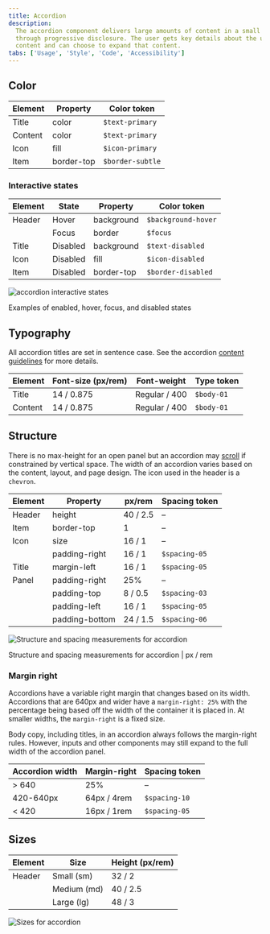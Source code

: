 ```yaml
---
title: Accordion
description:
  The accordion component delivers large amounts of content in a small space
  through progressive disclosure. The user gets key details about the underlying
  content and can choose to expand that content.
tabs: ['Usage', 'Style', 'Code', 'Accessibility']
---
```


## Color

| Element | Property   | Color token      |
| ------- | ---------- | ---------------- |
| Title   | color      | `$text-primary`  |
| Content | color      | `$text-primary`  |
| Icon    | fill       | `$icon-primary`  |
| Item    | border-top | `$border-subtle` |

### Interactive states

| Element | State    | Property   | Color token         |
| ------- | -------- | ---------- | ------------------- |
| Header  | Hover    | background | `$background-hover` |
|         | Focus    | border     | `$focus`            |
| Title   | Disabled | background | `$text-disabled`    |
| Icon    | Disabled | fill       | `$icon-disabled`    |
| Item    | Disabled | border-top | `$border-disabled`  |

<Row>
<Column colLg={12}>

![accordion interactive states](images/accordion-style-2.png)

</Column>
</Row>

<Caption>Examples of enabled, hover, focus, and disabled states</Caption>

## Typography

All accordion titles are set in sentence case. See the accordion
[content guidelines](/components/accordion/usage#content) for more details.

| Element | Font-size (px/rem) | Font-weight   | Type token |
| ------- | ------------------ | ------------- | ---------- |
| Title   | 14 / 0.875         | Regular / 400 | `$body-01` |
| Content | 14 / 0.875         | Regular / 400 | `$body-01` |

## Structure

There is no max-height for an open panel but an accordion may
[scroll](/components/accordion/usage#scrolling-content) if constrained by
vertical space. The width of an accordion varies based on the content, layout,
and page design. The icon used in the header is a `chevron`.

| Element | Property       | px/rem   | Spacing token |
| ------- | -------------- | -------- | ------------- |
| Header  | height         | 40 / 2.5 | –             |
| Item    | border-top     | 1        | –             |
| Icon    | size           | 16 / 1   | –             |
|         | padding-right  | 16 / 1   | `$spacing-05` |
| Title   | margin-left    | 16 / 1   | `$spacing-05` |
| Panel   | padding-right  | 25%      | –             |
|         | padding-top    | 8 / 0.5  | `$spacing-03` |
|         | padding-left   | 16 / 1   | `$spacing-05` |
|         | padding-bottom | 24 / 1.5 | `$spacing-06` |

<div className="image--fixed">

![Structure and spacing measurements for accordion](images/accordion-style-3.png)

</div>

<Caption>Structure and spacing measurements for accordion | px / rem</Caption>

### Margin right

Accordions have a variable right margin that changes based on its width.
Accordions that are 640px and wider have a `margin-right: 25%` with the
percentage being based off the width of the container it is placed in. At
smaller widths, the `margin-right` is a fixed size.

Body copy, including titles, in an accordion always follows the margin-right
rules. However, inputs and other components may still expand to the full width
of the accordion panel.

| Accordion width | Margin-right | Spacing token |
| --------------- | ------------ | ------------- |
| > 640           | 25%          | –             |
| 420-640px       | 64px / 4rem  | `$spacing-10` |
| < 420           | 16px / 1rem  | `$spacing-05` |

## Sizes

| Element | Size        | Height (px/rem) |
| ------- | ----------- | --------------- |
| Header  | Small (sm)  | 32 / 2          |
|         | Medium (md) | 40 / 2.5        |
|         | Large (lg)  | 48 / 3          |

<div className="image--fixed">

![Sizes for accordion](images/accordion-style-size.png)

</div>
